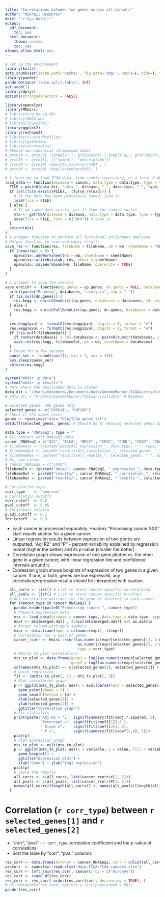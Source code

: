 ```yaml
---
title: "Correlations between two genes across all cancers"
author: "Mikhail Dozmorov"
date: "`r Sys.Date()`"
output:
  pdf_document:
    toc: yes
  html_document:
    theme: united
    toc: yes
always_allow_html: yes
---
```


```r
# Set up the environment
library(knitr)
opts_chunk$set(cache.path='cache/', fig.path='img/', cache=F, tidy=T, fig.keep='high', echo=F, dpi=100, warnings=F, message=F, comment=NA, warning=F, results='as.is', fig.width = 10, fig.height = 6) #out.width=700, 
library(pander)
panderOptions('table.split.table', Inf)
set.seed(1)
library(dplyr)
options(stringsAsFactors = FALSE)
```

```r
library(openxlsx)
library(MDmisc)
# library(org.Hs.eg.db)
# library(KEGG.db)
# library(TCGA2STAT)
library(ggplot2)
library(reshape2)
# library(clusterProfiler)
# library(pathview)
# library(annotables)
# Remove non-canonical chromosome names
# grch38 <- grch38[ !(grepl("_", grch38$chr) | grepl("GL", grch38$chr)), ]
# grch38 <- grch38[, c("symbol", "description")]
# grch38 <- grch38[ complete.cases(grch38) , ]
# grch38 <- grch38[ !duplicated(grch38), ]
```

```r
# A function to load TCGA data, from remote repository, or a local R object
load_data <- function(disease = cancer, data.type = data.type, type = type, data_dir = data_dir, force_reload = FALSE) {
  FILE = paste0(data_dir, "/mtx_", disease, "_", data.type, "_", type, ".rda") # R object with data
  if (all(file.exists(FILE), !(force_reload))) {
    # If the data has been previously saved, load it
    load(file = FILE)
  } else {
    # If no saved data exists, get it from the remote source
    mtx <- getTCGA(disease = disease, data.type = data.type, type = type, clinical = TRUE)
    save(file = FILE, list = c("mtx")) # Save it
  }
  return(mtx)
}
# A wrapper function to perform all functional enrichment analyses.
# Helper function to save non-empty results
save_res <- function(res, fileName = fileName, wb = wb, sheetName = "KEGG") {
  if (nrow(res) > 0) {
    openxlsx::addWorksheet(wb = wb, sheetName = sheetName)
    openxlsx::writeData(wb, res, sheet = sheetName)
    openxlsx::saveWorkbook(wb, fileName, overwrite = TRUE)
  }
}

# A wrapper to save the results
save_enrichr <- function(up.genes = up.genes, dn.genes = NULL, databases = "KEGG_2016", fdr.cutoff = 1, fileNameOut = NULL, wb = NULL) {
  print(paste("Running", databases, "analysis", sep = " "))
  if (is.null(dn.genes)) {
    res.kegg <- enrichGeneList(up.genes, databases = databases, fdr.cutoff = 1)
  } else {
    res.kegg <- enrichFullGeneList(up.genes, dn.genes, databases = databases, fdr.cutoff = 1)
  }
  
  res.kegg$pval <- formatC(res.kegg$pval, digits = 3, format = "e")
  res.kegg$qval <- formatC(res.kegg$qval, digits = 3, format = "e")
  if (!is.null(fileNameOut)) {
    if (nchar(databases) > 30) databases <- paste0(substr(databases, 1, 20), "_", substr(databases, nchar(databases) - 8, nchar(databases))) # If a database is longer that 30 characters, keep first 20 and last 10 characters
    save_res(res.kegg, fileNameOut, wb = wb, sheetName = databases)
  }
  # Pause for a few seconds
  pause_sec <- round(runif(1, min = 1, max = 10))
  Sys.sleep(pause_sec)
  return(res.kegg)
}
```

```r
system("mkdir -p data")
system("mkdir -p results")
# Path where the downloaded data is stored
data_dir = "/Users/mdozmorov/Documents/Data/GenomeRunner/TCGAsurvival/data" # Mac
# data_dir = "F:/Data/GenomeRunner/TCGAsurvival/data" # Windows

# Selected genes, TWO genes only
selected_genes <- c("DYRK1A", "RNF169")
# Check if the names exist
genes <- readLines("data.TCGA/TCGA_genes.txt")
setdiff(selected_genes, genes) # Should be 0, meaning selected genes are among the TCGA genes

data.type = "RNASeq2"; type = "" 
# All cancers with RNASeq2 data
cancer_RNASeq2 = c("ACC", "BLCA", "BRCA" , "CESC", "CHOL", "COAD", "COADREAD", "DLBC", "ESCA", "GBM", "GBMLGG", "HNSC", "KICH", "KIPAN", "KIRC", "KIRP", "LGG", "LIHC", "LUAD", "LUSC", "MESO", "OV", "PAAD", "PCPG", "PRAD", "READ", "SARC", "SKCM", "STAD", "TGCT", "THCA", "THYM", "UCEC", "UCS")
# fileNameIn <- (paste0("data/All_expression_", data.type, "_", type, ".Rda")) # Save expression data
# fileNameOut <- paste0("results/All_correlation_", selected_genes, "_", data.type, "_", type, ".Rda") # Save correlation data
# fileNameRes <- paste0("results/All_results_", selected_genes, "_", data.type, "_", type, ".xlsx") # Save results
# Or, one cancer
# cancer_RNASeq2 = c("LUAD")
fileNameIn <- (paste0("data/", cancer_RNASeq2, "_expression_", data.type, "_", type, ".Rda"))  # Save expression data
fileNameOut <- paste0("results/", cancer_RNASeq2, "_correlation_", selected_genes, "_", data.type, "_", type, ".Rda") # Save correlation data
fileNameRes <- paste0("results/", cancer_RNASeq2, "_results_", selected_genes, "_", data.type, "_", type, ".xlsx") # Save results

# Correlation type
corr_type    <- "pearson"
# Correlation cutoffs
corr_cutoff  <- 0.2
pval_cutoff  <- 0.05
# Enrichment cutoffs
p.adj.cutoff <- 0.1
fdr.cutoff   <- 0.3
```

- Each cancer is processed separately. Headers "Processing cancer XXX" start results section for a given cancer.
- Linear regression results between expression of two genes are outputted. "Adj R2" and "P" - percent variability explained by regression model (higher the better) and its p-value (smaller the better).
- Correlation graph shows expression of one gene plotted vs. the other gene in a given cancer, with linear regression line and confidence intervals around it.
- Expression graph shows boxplots of expression of two genes in a given cancer. If one, or both, genes are low expressed, any correlation/regression results should be interpreted with caution.

```r
  all_corrs <- list() # List to store cancer-specific correlationa
  all_pvals <- list() # List to store cancer-specific p-values
  # Get correlation matrixes for the gene of interest in each cancer
  for (cancer_type in cancer_RNASeq2) {
    pandoc.header(paste0("Processing cancer ", cancer_type))
    # Prepare expression data
    mtx <- load_data(disease = cancer_type, data.type = data.type, type = type, data_dir = data_dir, force_reload = FALSE)
    expr <- mtx$merged.dat[ , 4:ncol(mtx$merged.dat)] %>% as.matrix
    # Attach column with gene symbols
    expr <- data.frame(hgnc = colnames(expr), t(expr))
    # Correlation for a pair of genes
    cancer_rcorr <- Hmisc::rcorr(as.numeric(expr[selected_genes[1], 2:ncol(expr)]), 
                                 as.numeric(expr[selected_genes[2], 2:ncol(expr)]), 
                                 type = corr_type)
    # Matrix to plot correlations
    mtx_to_plot <- data.frame(gene1 = log2(as.numeric(expr[selected_genes[1], 2:ncol(expr)]) + 1),
                              gene2 = log2(as.numeric(expr[selected_genes[2], 2:ncol(expr)]) + 1))
    colnames(mtx_to_plot) <- c(selected_genes[1], selected_genes[2]) # Assign column names
    # Quick regression
    fit <- lm(mtx_to_plot[, 1] ~ mtx_to_plot[, 2])
    # Plot correlation graph
    p <- ggplot(mtx_to_plot, aes(x = eval(parse(text = selected_genes[1])), y = eval(parse(text = selected_genes[2])))) +
      geom_point(shape = 1) +
      geom_smooth(method = lm) +
      xlab(selected_genes[1]) +
      ylab(selected_genes[2]) + 
      ggtitle("Correlation graph")
    # Fit statistics
    print(paste("Adj R2 = ",   signif(summary(fit)$adj.r.squared, 5),
                "Intercept =", signif(fit$coef[[1]],5 ),
                " Slope =",    signif(fit$coef[[2]], 5),
                " P =",        signif(summary(fit)$coef[2,4], 5)))
    plot(p)
    # Plot expression graph
    mtx_to_plot <- melt(mtx_to_plot)
    p <- ggplot(mtx_to_plot, aes(x = variable, y = value, fill = variable)) +
      geom_boxplot() +
      ggtitle("Expression plot") +
      xlab("Gene") + ylab("log2 expression")
    plot(p)
    # Store the results
    all_corrs <- c(all_corrs, list(cancer_rcorr$r[1, 2]))
    all_pvals <- c(all_pvals, list(cancer_rcorr$P[1, 2]))
    names(all_corrs)[length(all_corrs)] <- names(all_pvals)[length(all_pvals)] <- cancer_type
  }
```

# Correlation (`r corr_type`) between `r selected_genes[1]` and `r selected_genes[2]`

- "corr", "pval" - `r corr_type` correlation coefficient and the p-value of correlations
- Sort the table by "corr", "pval" columns

```r
res_corr <- data.frame(Acronym = cancer_RNASeq2, corr = unlist(all_corrs), pval = unlist(all_pvals))
cancers  <- openxlsx::read.xlsx("data.TCGA/TCGA_cancers.xlsx")
res_corr <- left_join(res_corr, cancers, by = c("Acronym"))
res_corr <- round_df(res_corr)
res_corr <- res_corr[ order(res_corr$corr, decreasing = TRUE), ]
# DT::datatable(res_corr, options = list(pageLength = 50))
pander(res_corr)
```

